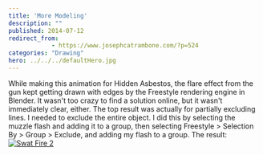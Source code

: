 ```yaml
---
title: 'More Modeling'
description: ""
published: 2014-07-12
redirect_from: 
            - https://www.josephcatrambone.com/?p=524
categories: "Drawing"
hero: ../../../defaultHero.jpg
---
```

While making this animation for Hidden Asbestos, the flare effect from the gun kept getting drawn with edges by the Freestyle rendering engine in Blender. It wasn't too crazy to find a solution online, but it wasn't immediately clear, either. The top result was actually for partially excluding lines. I needed to exclude the entire object. I did this by selecting the muzzle flash and adding it to a group, then selecting Freestyle > Selection By > Group > Exclude, and adding my flash to a group. The result:[![Swat Fire 2](http://www.josephcatrambone.com/wp-content/uploads/2014/07/swat_fire_2.gif)](./img/wp-content-uploads-2014-07-swat_fire_2.gif)
